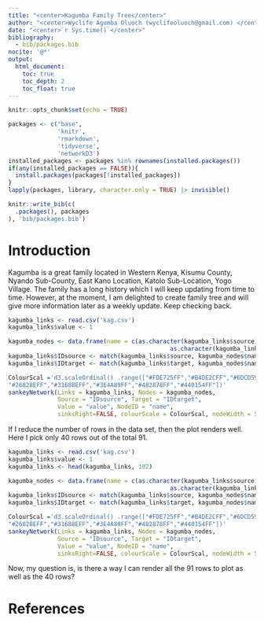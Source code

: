 ```yaml
---
title: "<center>Kagumba Family Tree</center>"
author: "<center>Wyclife Agumba Oluoch (wyclifeoluoch@gmail.com) </center>"
date: "<center>`r Sys.time()`</center>"
bibliography: 
  - bib/packages.bib
nocite: '@*'
output: 
  html_document:
    toc: true
    toc_depth: 2
    toc_float: true
---
```


```r
knitr::opts_chunk$set(echo = TRUE)
```


```r
packages <- c("base",
              'knitr',
              'rmarkdown',
              'tidyverse',
              'networkD3')
installed_packages <- packages %in% rownames(installed.packages())
if(any(installed_packages == FALSE)){
  install.packages(packages[!installed_packages])
}
lapply(packages, library, character.only = TRUE) |> invisible()
```

```r
knitr::write_bib(c(
  .packages(), packages
), 'bib/packages.bib')
```

# Introduction

Kagumba is a great family located in Western Kenya, Kisumu County, Nyando Sub-County, East Kano Location, Katolo Sub-Location, Yogo Village. The family has a long history which I will keep updating from time to time. However, at the moment, I am delighted to create family tree and will give more information later as a weekly update. Keep checking back. 

```r
kagumba_links <- read.csv('kag.csv')
kagumba_links$value <- 1

kagumba_nodes <- data.frame(name = c(as.character(kagumba_links$source),
                                              as.character(kagumba_links$target)) %>% unique())
kagumba_links$IDsource <- match(kagumba_links$source, kagumba_nodes$name)-1 
kagumba_links$IDtarget <- match(kagumba_links$target, kagumba_nodes$name)-1

ColourScal ='d3.scaleOrdinal() .range(["#FDE725FF","#B4DE2CFF","#6DCD59FF","#35B779FF","#1F9E89FF",
"#26828EFF","#31688EFF","#3E4A89FF","#482878FF","#440154FF"])'
sankeyNetwork(Links = kagumba_links, Nodes = kagumba_nodes,
              Source = "IDsource", Target = "IDtarget",
              Value = "value", NodeID = "name", 
              sinksRight=FALSE, colourScale = ColourScal, nodeWidth = 50, fontSize = 24, nodePadding = 20)
```

If I reduce the number of rows in the data set, then the plot renders well. Here I pick only 40 rows out of the total 91.

```r
kagumba_links <- read.csv('kag.csv')
kagumba_links$value <- 1
kagumba_links <- head(kagumba_links, 102)

kagumba_nodes <- data.frame(name = c(as.character(kagumba_links$source),
                                              as.character(kagumba_links$target)) %>% unique())
kagumba_links$IDsource <- match(kagumba_links$source, kagumba_nodes$name)-1 
kagumba_links$IDtarget <- match(kagumba_links$target, kagumba_nodes$name)-1

ColourScal ='d3.scaleOrdinal() .range(["#FDE725FF","#B4DE2CFF","#6DCD59FF","#35B779FF","#1F9E89FF",
"#26828EFF","#31688EFF","#3E4A89FF","#482878FF","#440154FF"])'
sankeyNetwork(Links = kagumba_links, Nodes = kagumba_nodes,
              Source = "IDsource", Target = "IDtarget",
              Value = "value", NodeID = "name", 
              sinksRight=FALSE, colourScale = ColourScal, nodeWidth = 50, fontSize = 24, nodePadding = 20)
```

Now, my question is, is there a way I can render all the 91 rows to plot as well as the 40 rows?

# References

